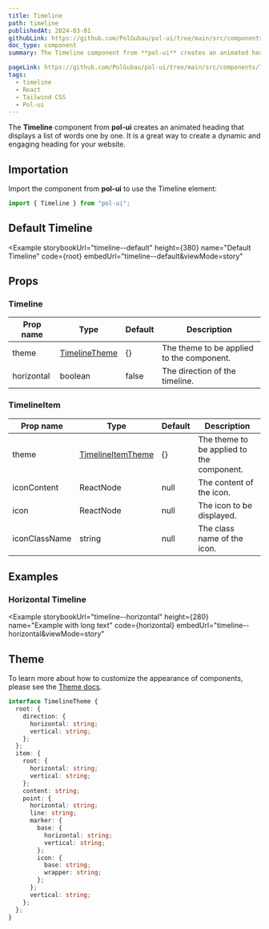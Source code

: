 ```yaml
---
title: Timeline
path: timeline
publishedAt: 2024-03-01
githubLink: https://github.com/PolGubau/pol-ui/tree/main/src/components/Timeline
doc_type: component
summary: The Timeline component from **pol-ui** creates an animated heading that displays a list of words one by one. It is a great way to create a dynamic and engaging heading for your website.

pageLink: https://github.com/PolGubau/pol-ui/tree/main/src/components/Timeline
tags:
  - timeline
  - React
  - Tailwind CSS
  - Pol-ui
---
```




The **Timeline** component from **pol-ui** creates an animated heading that displays a list of words one by one. It is a great way to create a dynamic and engaging heading for your website.

## Importation

Import the component from **pol-ui** to use the Timeline element:

```jsx
import { Timeline } from "pol-ui";
```

## Default Timeline

<Example
  storybookUrl="timeline--default"
  height={380}
  name="Default Timeline"
  code={root}
  embedUrl="timeline--default&viewMode=story"
>
  <RootCode />
</Example>

## Props

### Timeline

| Prop name  | Type                    | Default | Description                               |
| ---------- | ----------------------- | ------- | ----------------------------------------- |
| theme      | [TimelineTheme](#theme) | {}      | The theme to be applied to the component. |
| horizontal | boolean                 | false   | The direction of the timeline.            |

### TimelineItem

| Prop name     | Type                        | Default | Description                               |
| ------------- | --------------------------- | ------- | ----------------------------------------- |
| theme         | [TimelineItemTheme](#theme) | {}      | The theme to be applied to the component. |
| iconContent   | ReactNode                   | null    | The content of the icon.                  |
| icon          | ReactNode                   | null    | The icon to be displayed.                 |
| iconClassName | string                      | null    | The class name of the icon.               |

## Examples

### Horizontal Timeline

<Example
  storybookUrl="timeline--horizontal"
  height={280}
  name="Example with long text"
  code={horizontal}
  embedUrl="timeline--horizontal&viewMode=story"
>
  <HorizontalCode />
</Example>

## Theme

To learn more about how to customize the appearance of components, please see the [Theme docs](/docs/theming).

```ts
interface TimelineTheme {
  root: {
    direction: {
      horizontal: string;
      vertical: string;
    };
  };
  item: {
    root: {
      horizontal: string;
      vertical: string;
    };
    content: string;
    point: {
      horizontal: string;
      line: string;
      marker: {
        base: {
          horizontal: string;
          vertical: string;
        };
        icon: {
          base: string;
          wrapper: string;
        };
      };
      vertical: string;
    };
  };
}
```
